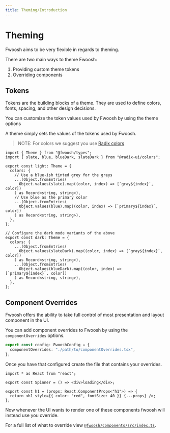 ```yaml
---
title: Theming/Introduction
---
```



# Theming

Fwoosh aims to be very flexible in regards to theming.

There are two main ways to theme Fwoosh:

1. Providing custom theme tokens
2. Overriding components

## Tokens

Tokens are the building blocks of a theme.
They are used to define colors, fonts, spacing, and other design decisions.

You can customize the token values used by Fwoosh by using the <Link to="Configuration#theme">theme options</Link>

A theme simply sets the values of the tokens used by Fwoosh.

> NOTE: For colors we suggest you use [Radix colors](https://www.radix-ui.com/colors)

```tsx
import { Theme } from "@fwoosh/types";
import { slate, blue, blueDark, slateDark } from "@radix-ui/colors";

export const light: Theme = {
  colors: {
    // Use a blue-ish tinted grey for the greys
    ...(Object.fromEntries(
      Object.values(slate).map((color, index) => [`gray${index}`, color])
    ) as Record<string, string>),
    // Use blue as the primary color
    ...(Object.fromEntries(
      Object.values(blue).map((color, index) => [`primary${index}`, color])
    ) as Record<string, string>),
  },
};

// Configure the dark mode variants of the above
export const dark: Theme = {
  colors: {
    ...(Object.fromEntries(
      Object.values(slateDark).map((color, index) => [`gray${index}`, color])
    ) as Record<string, string>),
    ...(Object.fromEntries(
      Object.values(blueDark).map((color, index) => [`primary${index}`, color])
    ) as Record<string, string>),
  },
};
```

## Component Overrides

Fwoosh offers the ability to take full control of most presentation and layout component in the UI.

You can add component overrides to Fwoosh by using the <Link to="Configuration#componentOverrides">`componentOverrides` options</Link>.

```ts
export const config: FwooshConfig = {
  componentOverrides: "./path/to/componentOverrides.tsx",
};
```

Once you have that configured create the file that contains your overrides.

```tsx
import * as React from "react";

export const Spinner = () => <div>loading</div>;

export const h1 = (props: React.ComponentProps<"h1">) => {
  return <h1 style={{ color: "red", fontSize: 40 }} {...props} />;
};
```

Now whenever the UI wants to render one of these components fwoosh will instead
use you override.

For a full list of what to override view [`@fwoosh/components/src/index.ts`](https://github.com/hipstersmoothie/fwoosh/blob/main/packages/components/src/index.tsx).
